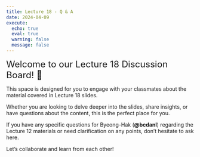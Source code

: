 ```yaml
---
title: Lecture 18 - Q & A
date: 2024-04-09
execute: 
  echo: true
  eval: true
  warning: false
  message: false
---
```


<font size = "5">Welcome to our Lecture 18 Discussion Board! 👋 </font>


This space is designed for you to engage with your classmates about the material covered in Lecture 18 slides.

Whether you are looking to delve deeper into the slides, share insights, or have questions about the content, this is the perfect place for you.

If you have any specific questions for Byeong-Hak (**@bcdanl**) regarding the Lecture 12 materials or need clarification on any points, don't hesitate to ask here. 

Let's collaborate and learn from each other!

